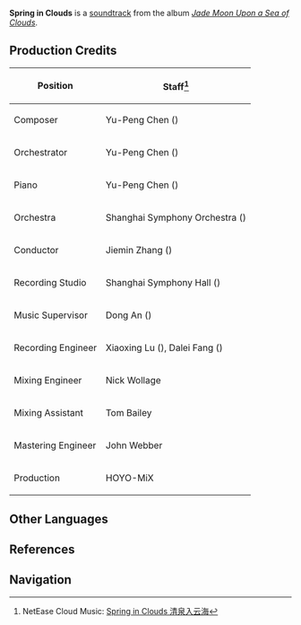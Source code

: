 {{Soundtrack Infobox
|title          =
|image          = Jade Moon Upon a Sea of Clouds.png
|album          = Jade Moon Upon a Sea of Clouds
|disc           = 2
|number         = 47
|featured       =
|featured2      =
|featured3      =
|featured_disc  =
|featured_disc2 =
|featured_disc3 =
|youtube_id     = c0jZ7sPyouE
|youtube_time   = 1087
|spotify_id     = 1MpGEvFfnWxByjfwydE1kP
|played_in      = Qingyun Peak
|during         = [[Qingyun Peak]] (Day)
|domain         =
|previous       = Rainbow at Summit
|next           = Adeptus' Solace
}}
'''Spring in Clouds''' is a [[soundtrack]] from the album ''[[Jade Moon Upon a Sea of Clouds]]''.

==Production Credits==
{| class="wikitable" style="text-align:left; height:0.5em"
! Position
! Staff<ref>NetEase Cloud Music: [https://music.163.com/#/song?id=1492275979 Spring in Clouds 清泉入云海]</ref>
|-
! Composer
| Yu-Peng Chen ({{zh|陈致逸}})
|-
! Orchestrator
| Yu-Peng Chen ({{zh|陈致逸}})
|-
! Piano
| Yu-Peng Chen ({{zh|陈致逸}})
|-
! Orchestra
| Shanghai Symphony Orchestra ({{zh|上海交响乐团}})
|-
! Conductor
| Jiemin Zhang ({{zh|张洁敏}})
|-
! Recording Studio
| Shanghai Symphony Hall ({{zh|上海交响乐团音乐厅}})
|-
! Music Supervisor
| Dong An ({{zh|安栋}})
|-
! Recording Engineer
| Xiaoxing Lu ({{zh|陆晓幸}}), Dalei Fang ({{zh|房大磊}})
|-
! Mixing Engineer
| Nick Wollage
|-
! Mixing Assistant
| Tom Bailey
|-
! Mastering Engineer
| John Webber
|-
! Production
| HOYO-MiX
|}

==Other Languages==
{{Other Languages
|en      = Spring in Clouds
|zhs     = 清泉入云海
|zhs_rm  = Qīngquán Rù Yúnhǎi
|zht     = 清泉入雲海
|zht_rm  = Qīngquán Rù Yúnhǎi
|zh_tl   = 
|ja      = 春は雲に眠る
|ja_rm   = Haru wa Yumo ni Nemuru
|ja_tl   = 
|tr      = 
|it      = 
}}

==References==
{{Reflist}}

==Navigation==
{{Soundtrack Navbox|Jade Moon Upon a Sea of Clouds}}